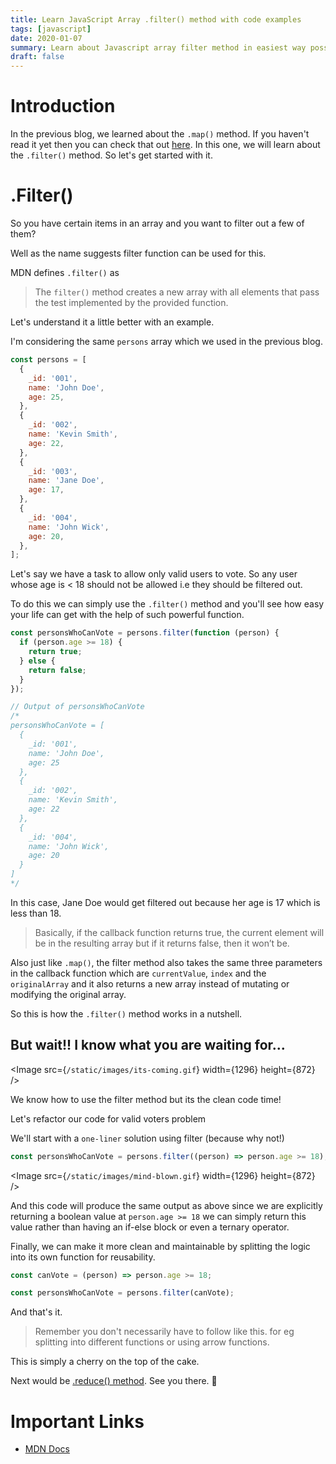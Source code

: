 ```yaml
---
title: Learn JavaScript Array .filter() method with code examples
tags: [javascript]
date: 2020-01-07
summary: Learn about Javascript array filter method in easiest way possible.
draft: false
---
```


# Introduction

In the previous blog, we learned about the `.map()` method. If you haven't read it yet then you can check that out [here](/blog/learn-map-method-in-javascript-with-code-examples). In this one, we will learn about the `.filter()` method. So let's get started with it.

# .Filter()

So you have certain items in an array and you want to filter out a few of them?

Well as the name suggests filter function can be used for this.

MDN defines `.filter()` as

> The `filter()` method creates a new array with all elements that pass the test implemented by the provided function.

Let's understand it a little better with an example.

I'm considering the same `persons` array which we used in the previous blog.

```javascript
const persons = [
  {
    _id: '001',
    name: 'John Doe',
    age: 25,
  },
  {
    _id: '002',
    name: 'Kevin Smith',
    age: 22,
  },
  {
    _id: '003',
    name: 'Jane Doe',
    age: 17,
  },
  {
    _id: '004',
    name: 'John Wick',
    age: 20,
  },
];
```

Let's say we have a task to allow only valid users to vote. So any user whose age is < 18 should not be allowed i.e they should be filtered out.

To do this we can simply use the `.filter()` method and you'll see how easy your life can get with the help of such powerful function.

```javascript
const personsWhoCanVote = persons.filter(function (person) {
  if (person.age >= 18) {
    return true;
  } else {
    return false;
  }
});

// Output of personsWhoCanVote
/*
personsWhoCanVote = [
  {
    _id: '001',
    name: 'John Doe',
    age: 25
  },
  {
    _id: '002',
    name: 'Kevin Smith',
    age: 22
  },
  {
    _id: '004',
    name: 'John Wick',
    age: 20
  }
]
*/
```

In this case, Jane Doe would get filtered out because her age is 17 which is less than 18.

> Basically, if the callback function returns true, the current element will be in the resulting array but if it returns false, then it won’t be.

Also just like `.map()`, the filter method also takes the same three parameters in the callback function which are `currentValue`, `index` and the `originalArray` and it also returns a new array instead of mutating or modifying the original array.

So this is how the `.filter()` method works in a nutshell.

## But wait!! I know what you are waiting for...

<Image src={`/static/images/its-coming.gif`} width={1296} height={872} />

We know how to use the filter method but its the clean code time!

Let's refactor our code for valid voters problem

We'll start with a `one-liner` solution using filter (because why not!)

```javascript
const personsWhoCanVote = persons.filter((person) => person.age >= 18);
```

<Image src={`/static/images/mind-blown.gif`} width={1296} height={872} />

And this code will produce the same output as above since we are explicitly returning a boolean value at `person.age >= 18` we can simply return this value rather than having an if-else block or even a ternary operator.

Finally, we can make it more clean and maintainable by splitting the logic into its own function for reusability.

```javascript
const canVote = (person) => person.age >= 18;

const personsWhoCanVote = persons.filter(canVote);
```

And that's it.

> Remember you don't necessarily have to follow like this. for eg splitting into different functions or using arrow functions.

This is simply a cherry on the top of the cake.

Next would be [.reduce() method](/blog/learn-reduce-method-in-javascript-with-code-examples). See you there. 👋

# Important Links

- [MDN Docs](https://developer.mozilla.org/en-US/docs/Web/JavaScript/Reference/Global_Objects/Array/filter)
